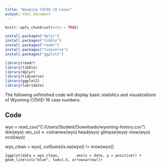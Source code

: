 ```yaml
---
title: "Wyoming COVID-19 Cases"
output: html_document
---
```


```r
knitr::opts_chunk$set(echo = TRUE)
```

```r
install.packages("dplyr")
install.packages("tibble")
install.packages("readr")
install.packages("tidyverse")
install.packages("ggplot2")

library(readr)
library(tibble)
library(dplyr)
library(tidyverse)
library(ggplot2)
library(lubridate)
```
The following unfinished code will display basic statistics and visualizations of Wyoming COVID-19 case numbers.

## Code

wyo = read_csv("C:/Users/Student/Downloads/wyoming-history.csv")
dim(wyo)
vec_col <- colnames(wyo)
head(wyo)
glimpse(wyo)
nrow(wyo)
ncol(wyo)

wyo_clean = wyo[, colSums(is.na(wyo)) != nrow(wyo)]




```{ggplot(data = wyo_clean,
       aes(x = date, y = positive)) +
  geom_line(col="blue", lwd=1.5, arrow=arrow())
```